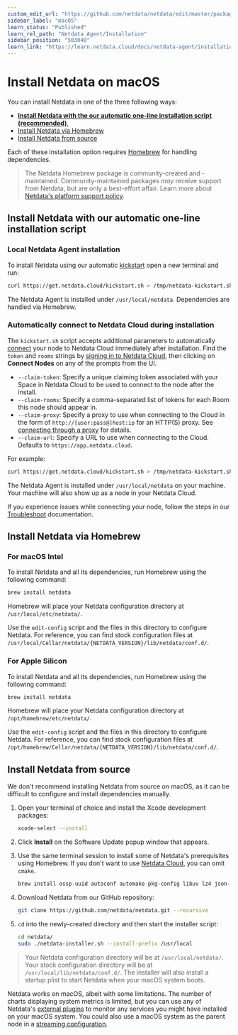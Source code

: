 ```yaml
---
custom_edit_url: "https://github.com/netdata/netdata/edit/master/packaging/installer/methods/macos.md"
sidebar_label: "macOS"
learn_status: "Published"
learn_rel_path: "Netdata Agent/Installation"
sidebar_position: "503040"
learn_link: "https://learn.netdata.cloud/docs/netdata-agent/installation/macos"
---
```


# Install Netdata on macOS

You can install Netdata in one of the three following ways:

- **[Install Netdata with the our automatic one-line installation script (recommended)](#install-netdata-with-our-automatic-one-line-installation-script)**,
- [Install Netdata via Homebrew](#install-netdata-via-homebrew)
- [Install Netdata from source](#install-netdata-from-source)

Each of these installation option requires [Homebrew](https://brew.sh/) for handling dependencies.

> The Netdata Homebrew package is community-created and -maintained.
> Community-maintained packages _may_ receive support from Netdata, but are only a best-effort affair. Learn more about [Netdata's platform support policy](/docs/netdata-agent/versions-&-platforms).

## Install Netdata with our automatic one-line installation script

### Local Netdata Agent installation

To install Netdata using our automatic [kickstart](/docs/netdata-agent/installation/linux) open a new terminal and run:

```bash
curl https://get.netdata.cloud/kickstart.sh > /tmp/netdata-kickstart.sh && sh /tmp/netdata-kickstart.sh
```

The Netdata Agent is installed under `/usr/local/netdata`. Dependencies are handled via Homebrew.

### Automatically connect to Netdata Cloud during installation

The `kickstart.sh` script accepts additional parameters to automatically [connect](/docs/netdata-cloud/connect-agent) your node to Netdata
Cloud immediately after installation. Find the `token` and `rooms` strings by [signing in to Netdata
Cloud](https://app.netdata.cloud/sign-in?cloudRoute=/spaces), then clicking on **Connect Nodes** on any of the prompts from the UI.

- `--claim-token`: Specify a unique claiming token associated with your Space in Netdata Cloud to be used to connect to the node
  after the install.
- `--claim-rooms`: Specify a comma-separated list of tokens for each Room this node should appear in.
- `--claim-proxy`: Specify a proxy to use when connecting to the Cloud in the form of `http://[user:pass@]host:ip` for an HTTP(S) proxy.
  See [connecting through a proxy](/docs/netdata-cloud/connect-agent#automatically-via-a-provisioning-system-or-the-command-line) for details.
- `--claim-url`: Specify a URL to use when connecting to the Cloud. Defaults to `https://app.netdata.cloud`.

For example:

```bash
curl https://get.netdata.cloud/kickstart.sh > /tmp/netdata-kickstart.sh && sh /tmp/netdata-kickstart.sh --install-prefix /usr/local/ --claim-token TOKEN --claim-rooms ROOM1,ROOM2 --claim-url https://app.netdata.cloud
```

The Netdata Agent is installed under `/usr/local/netdata` on your machine. Your machine will also show up as a node in your Netdata Cloud.

If you experience issues while connecting your node, follow the steps in our [Troubleshoot](/docs/netdata-cloud/connect-agent#troubleshoot) documentation.

## Install Netdata via Homebrew

### For macOS Intel

To install Netdata and all its dependencies, run Homebrew using the following command:

```sh
brew install netdata
```

Homebrew will place your Netdata configuration directory at `/usr/local/etc/netdata/`.

Use the `edit-config` script and the files in this directory to configure Netdata. For reference, you can find stock configuration files at `/usr/local/Cellar/netdata/{NETDATA_VERSION}/lib/netdata/conf.d/`.

### For Apple Silicon

To install Netdata and all its dependencies, run Homebrew using the following command:

```sh
brew install netdata
```

Homebrew will place your Netdata configuration directory at `/opt/homebrew/etc/netdata/`.

Use the `edit-config` script and the files in this directory to configure Netdata. For reference, you can find stock configuration files at `/opt/homebrew/Cellar/netdata/{NETDATA_VERSION}/lib/netdata/conf.d/`.

## Install Netdata from source

We don't recommend installing Netdata from source on macOS, as it can be difficult to configure and install dependencies manually.

1. Open your terminal of choice and install the Xcode development packages:

   ```bash
   xcode-select --install
   ```

2. Click **Install** on the Software Update popup window that appears.
3. Use the same terminal session to install some of Netdata's prerequisites using Homebrew. If you don't want to use [Netdata Cloud](/docs/netdata-cloud), you can omit `cmake`.

   ```bash
   brew install ossp-uuid autoconf automake pkg-config libuv lz4 json-c openssl libtool cmake
   ```

4. Download Netdata from our GitHub repository:

   ```bash
   git clone https://github.com/netdata/netdata.git --recursive
   ```

5. `cd` into the newly-created directory and then start the installer script:

   ```bash
   cd netdata/
   sudo ./netdata-installer.sh --install-prefix /usr/local
   ```

> Your Netdata configuration directory will be at `/usr/local/netdata/`.
> Your stock configuration directory will be at `/usr/local/lib/netdata/conf.d/`.
> The installer will also install a startup plist to start Netdata when your macOS system boots.

Netdata works on macOS, albeit with some limitations.
The number of charts displaying system metrics is limited, but you can use any of Netdata's [external plugins](/docs/developer-and-contributor-corner/external-plugins) to monitor any services you might have installed on your macOS system.
You could also use a macOS system as the parent node in a [streaming configuration](/docs/observability-centralization-points/streaming-and-replication-reference).

